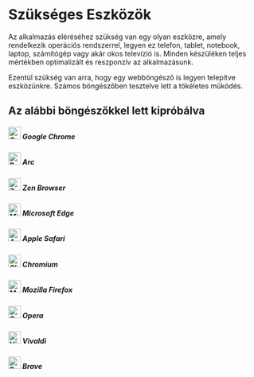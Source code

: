 # Szükséges Eszközök

Az alkalmazás eléréséhez szükség van egy olyan eszközre, amely rendelkezik operációs rendszerrel, legyen ez telefon, tablet, notebook, laptop, számítógép vagy akár okos televízió is. Minden készüléken teljes mértékben optimalizált és reszponzív az alkalmazásunk.

Ezentúl szükség van arra, hogy egy webböngésző is legyen telepítve eszközünkre. Számos böngészőben tesztelve lett a tökéletes működés.

## Az alábbi böngészőkkel lett kipróbálva

##### <img src="https://raw.githubusercontent.com/github/explore/002d791bc68a86506b1bb7a3332bb6ba8e1d1891/topics/chrome/chrome.png" alt="Google Chrome" width="25" height="25" className="mr-1 rounded-sm inline align-middle" /> <span className="align-middle">Google Chrome</span>

##### <img src="https://raw.githubusercontent.com/gist/PonomareVlad/f7a37bce6ff2dc19971c681269a30b26/raw/6ead3403e203db1c9ea195b57f6026f1d498e7dc/arc.svg" alt="Browser" width="25" height="25" className="mr-1 rounded-sm inline align-middle" /> <span className="align-middle">Arc</span>

##### <img src="https://raw.githubusercontent.com/zen-browser/.github/main/profile/logo-black.png" alt="Zen Browser" width="25" height="25" className="mr-1 rounded-sm inline align-middle" /> <span className="align-middle">Zen Browser</span>

##### <img src="https://avatars.githubusercontent.com/u/11354582?s=200&v=4" alt="Microsoft Edge" width="25" height="25" className="mr-1 rounded-sm inline align-middle" /> <span className="align-middle">Microsoft Edge</span>

##### <img src="https://upload.wikimedia.org/wikipedia/commons/thumb/5/52/Safari_browser_logo.svg/234px-Safari_browser_logo.svg.png" alt="Apple Safari" width="25" height="25" className="mr-1 rounded-sm inline align-middle" /> <span className="align-middle">Apple Safari</span>

##### <img src="https://www.chromium.org/_assets/icon-chromium-96.png" alt="Chromium" width="25" height="25" className="mr-1 rounded-sm inline align-middle" /> <span className="align-middle">Chromium</span>

##### <img src="https://upload.wikimedia.org/wikipedia/commons/thumb/a/a0/Firefox_logo%2C_2019.svg/220px-Firefox_logo%2C_2019.svg.png" alt="Mozilla Firefox" width="25" height="25" className="mr-1 rounded-sm inline align-middle" /> <span className="align-middle">Mozilla Firefox</span>

##### <img src="https://upload.wikimedia.org/wikipedia/commons/thumb/4/49/Opera_2015_icon.svg/1200px-Opera_2015_icon.svg.png" alt="Opera" width="25" height="25" className="mr-1 rounded-sm inline align-middle" /> <span className="align-middle">Opera</span>

##### <img src="https://upload.wikimedia.org/wikipedia/commons/thumb/e/e4/Vivaldi_web_browser_logo.svg/1026px-Vivaldi_web_browser_logo.svg.png" alt="Vivaldi" width="25" height="25" className="mr-1 rounded-sm inline align-middle" /> <span className="align-middle">Vivaldi</span>

##### <img src="https://avatars.githubusercontent.com/u/12301619?s=200&v=4" alt="Brave" width="25" height="25" className="mr-1 rounded-sm inline align-middle" /> <span className="align-middle">Brave</span>